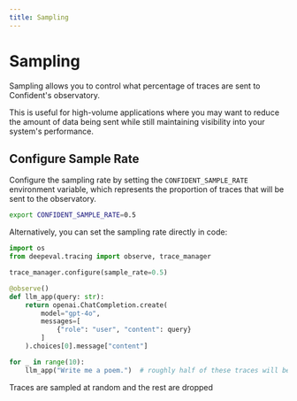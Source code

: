 ```yaml
---
title: Sampling
---
```


# Sampling

Sampling allows you to control what percentage of traces are sent to Confident's observatory. 

<Callout>
This is useful for high-volume applications where you may want to reduce the amount of data being sent while still maintaining visibility into your system's performance. 
</Callout>

## Configure Sample Rate

Configure the sampling rate by setting the `CONFIDENT_SAMPLE_RATE` environment variable, which represents the proportion of traces that will be sent to the observatory. 

```bash
export CONFIDENT_SAMPLE_RATE=0.5 
```

Alternatively, you can set the sampling rate directly in code:

```python showLineNumbers {4}
import os
from deepeval.tracing import observe, trace_manager

trace_manager.configure(sample_rate=0.5)

@observe()
def llm_app(query: str):
    return openai.ChatCompletion.create(
        model="gpt-4o",
        messages=[
            {"role": "user", "content": query}
        ]
    ).choices[0].message["content"]

for _ in range(10):
    llm_app("Write me a poem.")  # roughly half of these traces will be sent
```

<Callout type="info">
Traces are sampled at random and the rest are dropped
</Callout>
